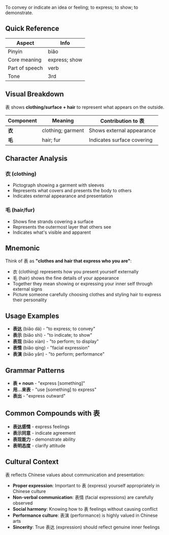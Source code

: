 To convey or indicate an idea or feeling; to express; to show; to demonstrate.

## Quick Reference

| Aspect         | Info          |
| -------------- | ------------- |
| Pinyin         | biǎo          |
| Core meaning   | express; show |
| Part of speech | verb          |
| Tone           | 3rd           |

## Visual Breakdown

表 shows **clothing/surface + hair** to represent what appears on the outside.

| Component | Meaning           | Contribution to 表         |
| --------- | ----------------- | -------------------------- |
| **衣**    | clothing; garment | Shows external appearance  |
| **毛**    | hair; fur         | Indicates surface covering |

## Character Analysis

### 衣 (clothing)

- Pictograph showing a garment with sleeves
- Represents what covers and presents the body to others
- Indicates external appearance and presentation

### 毛 (hair/fur)

- Shows fine strands covering a surface
- Represents the outermost layer that others see
- Indicates what's visible and apparent

## Mnemonic

Think of 表 as **"clothes and hair that express who you are"**:

- 衣 (clothing) represents how you present yourself externally
- 毛 (hair) shows the fine details of your appearance
- Together they mean showing or expressing your inner self through external signs
- Picture someone carefully choosing clothes and styling hair to express their personality

## Usage Examples

- **表达** (biǎo dá) - "to express; to convey"
- **表示** (biǎo shì) - "to indicate; to show"
- **表现** (biǎo xiàn) - "to perform; to display"
- **表情** (biǎo qíng) - "facial expression"
- **表演** (biǎo yǎn) - "to perform; performance"

## Grammar Patterns

- **表 + noun** - "express [something]"
- **用...来表** - "use [something] to express"
- **表出** - "express outward"

## Common Compounds with 表

- **表达感情** - express feelings
- **表示同意** - indicate agreement
- **表现能力** - demonstrate ability
- **表明态度** - clarify attitude

## Cultural Context

表 reflects Chinese values about communication and presentation:

- **Proper expression**: Important to 表 (express) yourself appropriately in Chinese culture
- **Non-verbal communication**: 表情 (facial expressions) are carefully observed
- **Social harmony**: Knowing how to 表 feelings without causing conflict
- **Performance culture**: 表演 (performance) is highly valued in Chinese arts
- **Sincerity**: True 表达 (expression) should reflect genuine inner feelings

